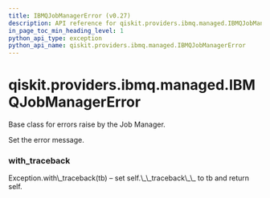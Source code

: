 ```yaml
---
title: IBMQJobManagerError (v0.27)
description: API reference for qiskit.providers.ibmq.managed.IBMQJobManagerError in qiskit v0.27
in_page_toc_min_heading_level: 1
python_api_type: exception
python_api_name: qiskit.providers.ibmq.managed.IBMQJobManagerError
---
```


<span id="qiskit-providers-ibmq-managed-ibmqjobmanagererror" />

# qiskit.providers.ibmq.managed.IBMQJobManagerError

<Class id="qiskit.providers.ibmq.managed.IBMQJobManagerError" isDedicatedPage={true} github="https://github.com/qiskit/qiskit-ibmq-provider/tree/stable/0.14/qiskit/providers/ibmq/managed/exceptions.py" signature="IBMQJobManagerError(*message)" modifiers="exception">
  Base class for errors raise by the Job Manager.

  Set the error message.

  ### with\_traceback

  <Function id="qiskit.providers.ibmq.managed.IBMQJobManagerError.with_traceback" signature="with_traceback()">
    Exception.with\_traceback(tb) – set self.\_\_traceback\_\_ to tb and return self.
  </Function>
</Class>

